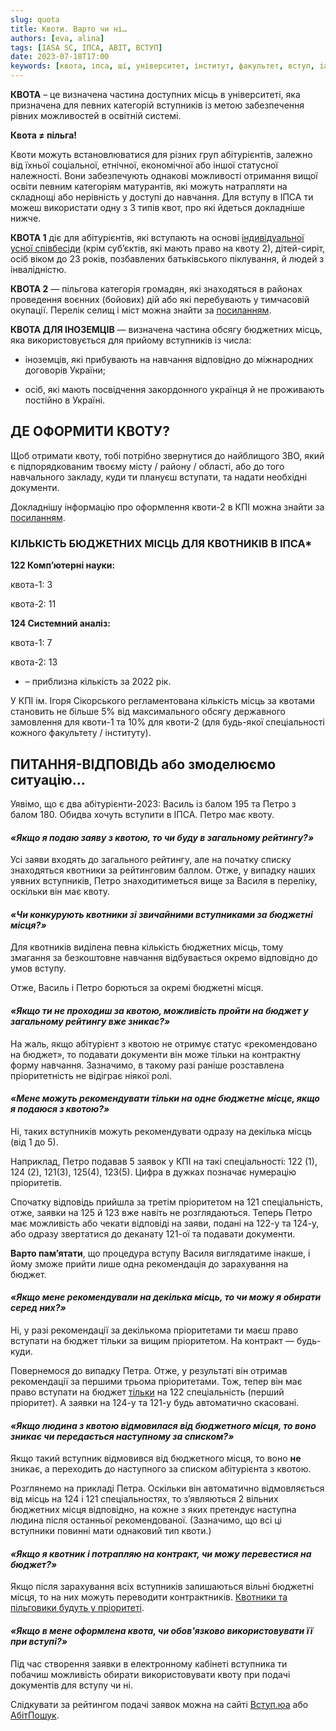 ```yaml
---
slug: quota
title: Квоти. Варто чи ні…
authors: [eva, alina]
tags: [IASA SC, ІПСА, ABIT, ВСТУП]
date: 2023-07-18T17:00
keywords: [квота, іпса, ші, університет, інститут, факультет, вступ, iasa, cathedra, faculty, institute]
---
```


**КВОТА** – це визначена частина доступних місць в університеті, яка призначена для певних категорій вступників із метою забезпечення рівних можливостей в освітній системі.

<!--truncate-->

**Квота ≠ пільга!**

Квоти можуть встановлюватися для різних груп абітурієнтів, залежно від їхньої соціальної, етнічної, економічної або іншої статусної належності. Вони забезпечують однакові можливості отримання вищої освіти певним категоріям матурантів, які можуть натрапляти на складнощі або нерівність у доступі до навчання. Для вступу в ІПСА ти можеш використати одну з 3 типів квот, про які йдеться докладніше нижче.

**КВОТА 1** діє для абітурієнтів, які вступають на основі [індивідуальної усної співбесіди](https://osvita.ua/consultations/bachelor/64887/) (крім суб’єктів, які мають право на квоту 2), дітей-сиріт, осіб віком до 23 років, позбавлених батьківського піклування, й людей з інвалідністю.

**КВОТА 2** — пільгова категорія громадян, які знаходяться в районах проведення воєнних (бойових) дій або які перебувають у тимчасовій окупації. Перелік селищ і міст можна знайти за [посиланням](https://zakon.rada.gov.ua/laws/show/z1668-22#n15).

**КВОТА ДЛЯ ІНОЗЕМЦІВ** — визначена частина обсягу бюджетних місць, яка використовується для прийому вступників із числа:

+ іноземців, які прибувають на навчання відповідно до міжнародних договорів України;

+ осіб, які мають посвідчення закордонного українця й не проживають постійно в Україні.

## ДЕ ОФОРМИТИ КВОТУ?

Щоб отримати квоту, тобі потрібно звернутися до найблищого ЗВО, який є підпорядкованим твоєму місту / району / області, або до того навчального закладу, куди ти плануєш вступати, та надати необхідні документи.

Докладнішу інформацію про оформлення квоти-2 в КПІ можна знайти за [посиланням](https://pk.kpi.ua/ont/).

### КІЛЬКІСТЬ БЮДЖЕТНИХ МІСЦЬ ДЛЯ КВОТНИКІВ В ІПСА*

**122 Комп’ютерні науки:**

квота-1: 3 

квота-2: 11 

**124 Системний аналіз:**

квота-1: 7

квота-2: 13

* – приблизна кількість за 2022 рік.

У КПІ ім. Ігоря Сікорського регламентована кількість місць за квотами становить не більше 5% від максимального обсягу державного замовлення для квоти-1 та 10% для квоти-2 (для будь-якої спеціальності кожного факультету / інституту).


## ПИТАННЯ-ВІДПОВІДЬ або змоделюємо ситуацію… 

Уявімо, що є два абітурієнти-2023: Василь із балом 195 та Петро з балом 180. Обидва хочуть вступити в ІПСА. Петро має квоту. 

#### _«Якщо я подаю заяву з квотою, то чи буду в загальному рейтингу?»_

Усі заяви входять до загального рейтингу, але на початку списку знаходяться квотники за рейтинговим баллом. Отже, у випадку наших уявних вступників, Петро знаходитиметься вище за Василя в переліку, оскільки він має квоту.

#### _«Чи конкурують квотники зі звичайними вступниками за бюджетні місця?»_

Для квотників виділена певна кількість бюджетних місць, тому змагання за безкоштовне навчання відбувається окремо відповідно до умов вступу.

Отже, Василь і Петро борються за окремі бюджетні місця.

#### _«Якщо ти не проходиш за квотою, можливість пройти на бюджет у загальному рейтингу вже зникає?»_

На жаль, якщо абітурієнт з квотою не отримує статус «рекомендовано на бюджет», то подавати документи він може тільки на контрактну форму навчання. Зазначимо, в такому разі раніше розставлена пріоритетність не відіграє ніякої ролі.

#### _«Мене можуть рекомендувати тільки на одне бюджетне місце, якщо я подаюся з квотою?»_

Ні, таких вступників можуть рекомендувати одразу на декілька місць (від 1 до 5). 

Наприклад, Петро подавав 5 заявок у КПІ на такі спеціальності: 122 (1), 124 (2), 121(3), 125(4), 123(5). Цифра в дужках позначає нумерацію пріоритетів.

Спочатку відповідь прийшла за третім пріоритетом на 121 спеціальність, отже, заявки на 125 й 123 вже навіть не розглядаються. Теперь Петро має можливість або чекати відповіді на заяви, подані на 122-у та 124-у, або одразу звертатися до деканату 121-ої та подавати документи.

**Варто пам’ятати**, що процедура вступу Василя виглядатиме інакше, і йому зможе прийти лише одна рекомендація до зарахування на бюджет.

#### _«Якщо мене рекомендували на декілька місць, то чи можу я обирати серед них?»_

Ні, у разі рекомендації за декількома пріоритетами ти маєш право вступати на бюджет тільки за вищим пріоритетом. На контракт — будь-куди.

Повернемося до випадку Петра. Отже, у результаті він отримав рекомендації за першими трьома пріоритетами. Тож, тепер він має право вступати на бюджет <u>тільки</u> на 122 спеціальність (перший пріоритет). А заявки на 124-у та 121-у будь автоматично скасовані. 

#### _«Якщо людина з квотою відмовилася від бюджетного місця, то воно зникає чи передається наступному за списком?»_

Якщо такий вступник відмовився від бюджетного місця, то воно **не** зникає, а переходить до наступного за списком абітурієнта з квотою.

Розглянемо на прикладі Петра. Оскільки він автоматично відмовляється від місць на 124 і 121 спеціальностях, то з’являються 2 вільних бюджетних місця відповідно, на кожне з яких претендує наступна людина після останньої рекомендованої. (Зазначимо, що всі ці вступники повинні мати однаковий тип квоти.) 

#### _«Якщо я квотник і потрапляю на контракт, чи можу перевестися на бюджет?»_

Якщо після зарахування всіх вступників залишаються вільні бюджетні місця, то на них можуть переводити контрактників. <u>Квотники та пільговики будуть у пріоритеті</u>.

#### _«Якщо в мене оформлена квота, чи обов'язково використовувати її при вступі?»_

Під час створення заявки в електронному кабінеті вступника ти побачиш можливість обирати використовувати квоту при подачі документів для вступу чи ні.

Слідкувати за рейтингом подачі заявок можна на сайті [Вступ.юа](https://vstup.osvita.ua/r27/174/) або [АбітПошук](https://abit-poisk.org.ua/rate2023/univer/174).

